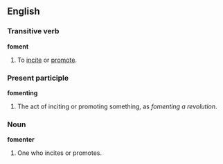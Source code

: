 ==English==

=== Transitive verb ===
'''foment'''
#To [[incite]] or [[promote]].

=== Present participle ===
'''fomenting'''
#The act of inciting or promoting something, as ''fomenting a revolution''.

=== Noun ===
'''fomenter'''
#One who incites or promotes.